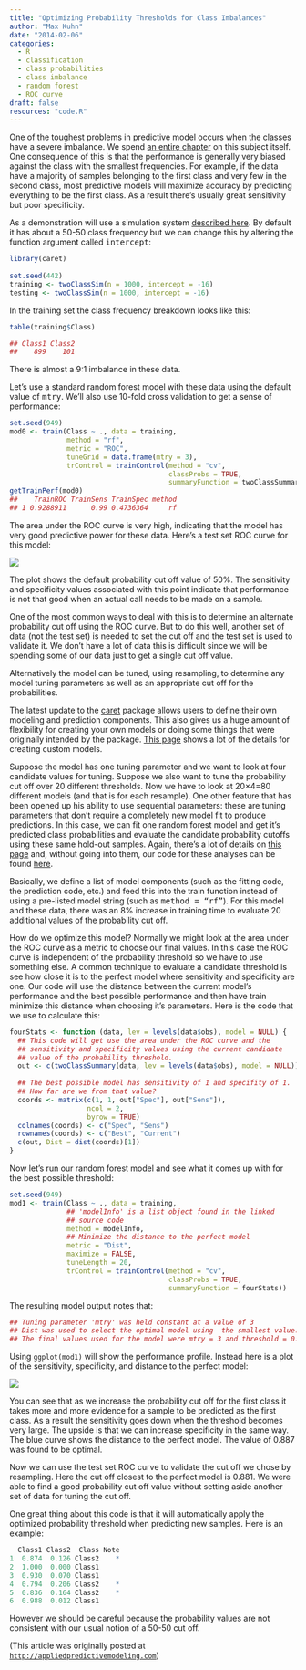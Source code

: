 ```yaml
---
title: "Optimizing Probability Thresholds for Class Imbalances"
author: "Max Kuhn"
date: "2014-02-06"
categories:
  - R
  - classification
  - class probabilities
  - class imbalance
  - random forest
  - ROC curve
draft: false
resources: "code.R"
---
```


One of the toughest problems in predictive model occurs when the classes have a severe imbalance. We spend [an entire chapter](http://rd.springer.com/chapter/10.1007/978-1-4614-6849-3_16) on this subject itself. One consequence of this is that the performance is generally very biased against the class with the smallest frequencies. For example, if the data have a majority of samples belonging to the first class and very few in the second class, most predictive models will maximize accuracy by predicting everything to be the first class. As a result there's usually great sensitivity but poor specificity.

As a demonstration will use a simulation system [described here](../benchmarking-machine-learning-models-using-simulation/). By default it has about a 50-50 class frequency but we can change this by altering the function argument called <tt>intercept</tt>:

```r
library(caret)
 
set.seed(442)
training <- twoClassSim(n = 1000, intercept = -16)
testing <- twoClassSim(n = 1000, intercept = -16)
```

In the training set the class frequency breakdown looks like this:

```r
table(training$Class)

## Class1 Class2 
##    899    101 
```

There is almost a 9:1 imbalance in these data.

Let's use a standard random forest model with these data using the default value of <tt>mtry</tt>. We'll also use 10-fold cross validation to get a sense of performance:

```r
set.seed(949)
mod0 <- train(Class ~ ., data = training,
              method = "rf",
              metric = "ROC",
              tuneGrid = data.frame(mtry = 3),
              trControl = trainControl(method = "cv",
                                       classProbs = TRUE,
                                       summaryFunction = twoClassSummary))
getTrainPerf(mod0)
##    TrainROC TrainSens TrainSpec method
## 1 0.9288911      0.99 0.4736364     rf
```

The area under the ROC curve is very high, indicating that the model has very good predictive power for these data. Here's a test set ROC curve for this model:

![](rog.png){fig-align="center"}

The plot shows the default probability cut off value of 50%. The sensitivity and specificity values associated with this point indicate that performance is not that good when an actual call needs to be made on a sample. 

One of the most common ways to deal with this is to determine an alternate probability cut off using the ROC curve. But to do this well, another set of data (not the test set) is needed to set the cut off and the test set is used to validate it. We don't have a lot of data this is difficult since we will be spending some of our data just to get a single cut off value.

Alternatively the model can be tuned, using resampling, to determine any model tuning parameters as well as an appropriate cut off for the probabilities. 

The latest update to the [caret](https://stat.ethz.ch/pipermail/r-packages/2014/001395.html) package allows users to define their own modeling and prediction components. This also gives us a huge amount of flexibility for creating your own models or doing some things that were originally intended by the package. [This page](https://stat.ethz.ch/pipermail/r-packages/2014/001395.html) shows a lot of the details for creating custom models.

Suppose the model has one tuning parameter and we want to look at four candidate values for tuning. Suppose we also want to tune the probability cut off over 20 different thresholds. Now we have to look at 20×4=80 different models (and that is for each resample). One other feature that has been opened up his ability to use sequential parameters: these are tuning parameters that don't require a completely new model fit to produce predictions. In this case, we can fit one random forest model and get it's predicted class probabilities and evaluate the candidate probability cutoffs using these same hold-out samples. Again, there's a lot of details on [this page](http://caret.r-forge.r-project.org/custom_models.html) and, without going into them, our code for these analyses can be found [here](code.R). 

[3]: /s/code-3ljn.R

Basically, we define a list of model components (such as the fitting code, the prediction code, etc.) and feed this into the train function instead of using a pre-listed model string (such as <tt>method = "rf"</tt>). For this model and these data, there was an 8% increase in training time to evaluate 20 additional values of the probability cut off.

How do we optimize this model? Normally we might look at the area under the ROC curve as a metric to choose our final values. In this case the ROC curve is independent of the probability threshold so we have to use something else. A common technique to evaluate a candidate threshold is see how close it is to the perfect model where sensitivity and specificity are one. Our code will use the distance between the current model's performance and the best possible performance and then have train minimize this distance when choosing it's parameters. Here is the code that we use to calculate this:

[1]: https://stat.ethz.ch/pipermail/r-packages/2014/001395.html
[2]: http://caret.r-forge.r-project.org/custom_models.html

```r
fourStats <- function (data, lev = levels(data$obs), model = NULL) {
  ## This code will get use the area under the ROC curve and the
  ## sensitivity and specificity values using the current candidate
  ## value of the probability threshold.
  out <- c(twoClassSummary(data, lev = levels(data$obs), model = NULL))
 
  ## The best possible model has sensitivity of 1 and specifity of 1. 
  ## How far are we from that value?
  coords <- matrix(c(1, 1, out["Spec"], out["Sens"]), 
                   ncol = 2, 
                   byrow = TRUE)
  colnames(coords) <- c("Spec", "Sens")
  rownames(coords) <- c("Best", "Current")
  c(out, Dist = dist(coords)[1])
}
```

Now let's run our random forest model and see what it comes up with for the best possible threshold:

```r
set.seed(949)
mod1 <- train(Class ~ ., data = training,
              ## 'modelInfo' is a list object found in the linked
              ## source code
              method = modelInfo,
              ## Minimize the distance to the perfect model
              metric = "Dist",
              maximize = FALSE,
              tuneLength = 20,
              trControl = trainControl(method = "cv",
                                       classProbs = TRUE,
                                       summaryFunction = fourStats))
```

The resulting model output notes that:

```r
## Tuning parameter 'mtry' was held constant at a value of 3
## Dist was used to select the optimal model using  the smallest value.
## The final values used for the model were mtry = 3 and threshold = 0.887.
```

Using `ggplot(mod1)` will show the performance profile. Instead here is a plot of the sensitivity, specificity, and distance to the perfect model:

![](curves.png){fig-align="center"}


You can see that as we increase the probability cut off for the first class it takes more and more evidence for a sample to be predicted as the first class. As a result the sensitivity goes down when the threshold becomes very large. The upside is that we can increase specificity in the same way. The blue curve shows the distance to the perfect model. The value of 0.887 was found to be optimal.

Now we can use the test set ROC curve to validate the cut off we chose by resampling. Here the cut off closest to the perfect model is 0.881. We were able to find a good probability cut off value without setting aside another set of data for tuning the cut off.

One great thing about this code is that it will automatically apply the optimized probability threshold when predicting new samples. Here is an example:

```r
  Class1 Class2  Class Note
1  0.874  0.126 Class2    *
2  1.000  0.000 Class1     
3  0.930  0.070 Class1     
4  0.794  0.206 Class2    *
5  0.836  0.164 Class2    *
6  0.988  0.012 Class1  
```

However we should be careful because the probability values are not consistent with our usual notion of a 50-50 cut off.

(This article was originally posted at [`http://appliedpredictivemodeling.com`](https://appliedpredictivemodeling.com/blog/2014/2/1/lw6har9oewknvus176q4o41alqw2ow))